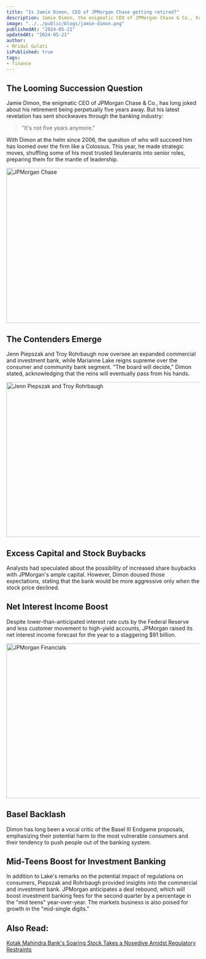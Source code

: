 ```yaml
---
title: "Is Jamie Dimon, CEO of JPMorgan Chase getting retired?"
description: Jamie Dimon, the enigmatic CEO of JPMorgan Chase & Co., has long joked about his retirement being perpetually five years away. But his latest revelation has sent shockwaves through the banking industry
image: "../../public/blogs/jamie-dimon.png"
publishedAt: "2024-05-21"
updatedAt: "2024-05-21"
author: 
- Mridul Gulati
isPublished: true
tags: 
- finance
---
```


## The Looming Succession Question

Jamie Dimon, the enigmatic CEO of JPMorgan Chase & Co., has long joked about his retirement being perpetually five years away. But his latest revelation has sent shockwaves through the banking industry: 
> "It's not five years anymore."

With Dimon at the helm since 2006, the question of who will succeed him has loomed over the firm like a Colossus. This year, he made strategic moves, shuffling some of his most trusted lieutenants into senior roles, preparing them for the mantle of leadership.

<Image
  src="/blogs/jp-morgan.png"
  width="718"
  height="404"
  alt="JPMorgan Chase"
  sizes="100vw"
/>

## The Contenders Emerge

Jenn Piepszak and Troy Rohrbaugh now oversee an expanded commercial and investment bank, while Marianne Lake reigns supreme over the consumer and community bank segment. "The board will decide," Dimon stated, acknowledging that the reins will eventually pass from his hands.

<Image
  src="/blogs/jenn-piepszak-and-troy-rohrbaugh.png"
  width="718"
  height="404"
  alt="Jenn Piepszak and Troy Rohrbaugh"
  sizes="100vw"
/>

## Excess Capital and Stock Buybacks

Analysts had speculated about the possibility of increased share buybacks with JPMorgan's ample capital. However, Dimon doused those expectations, stating that the bank would be more aggressive only when the stock price declined.

## Net Interest Income Boost

Despite lower-than-anticipated interest rate cuts by the Federal Reserve and less customer movement to high-yield accounts, JPMorgan raised its net interest income forecast for the year to a staggering $91 billion.

<Image
  src="/blogs/jp-morgan-stock.png"
  width="718"
  height="404"
  alt="JPMorgan Financials"
  sizes="100vw"
/>

## Basel Backlash

Dimon has long been a vocal critic of the Basel III Endgame proposals, emphasizing their potential harm to the most vulnerable consumers and their tendency to push people out of the banking system.

## Mid-Teens Boost for Investment Banking

In addition to Lake's remarks on the potential impact of regulations on consumers, Piepszak and Rohrbaugh provided insights into the commercial and investment bank. JPMorgan anticipates a deal rebound, which will boost investment banking fees for the second quarter by a percentage in the "mid teens" year-over-year. The markets business is also poised for growth in the "mid-single digits."

## Also Read: 

[Kotak Mahindra Bank's Soaring Stock Takes a Nosedive Amidst Regulatory Restraints](https://onlinekhabri.com/blog/kotak-mahindra-bank-stock-takes-a-nosedive)
